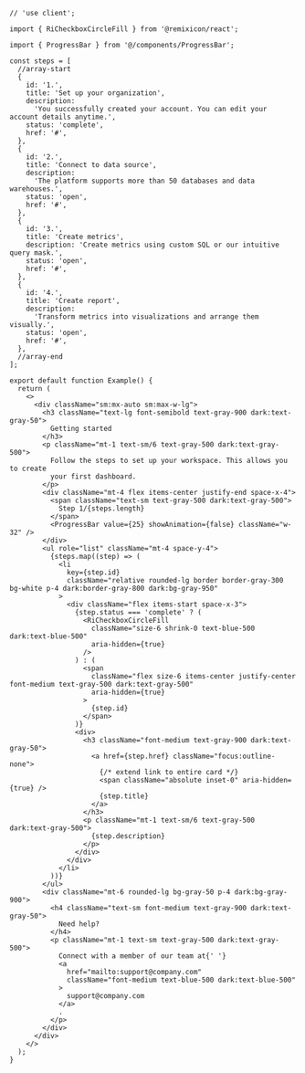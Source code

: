 ````tsx
// 'use client';

import { RiCheckboxCircleFill } from '@remixicon/react';

import { ProgressBar } from '@/components/ProgressBar';

const steps = [
  //array-start
  {
    id: '1.',
    title: 'Set up your organization',
    description:
      'You successfully created your account. You can edit your account details anytime.',
    status: 'complete',
    href: '#',
  },
  {
    id: '2.',
    title: 'Connect to data source',
    description:
      'The platform supports more than 50 databases and data warehouses.',
    status: 'open',
    href: '#',
  },
  {
    id: '3.',
    title: 'Create metrics',
    description: 'Create metrics using custom SQL or our intuitive query mask.',
    status: 'open',
    href: '#',
  },
  {
    id: '4.',
    title: 'Create report',
    description:
      'Transform metrics into visualizations and arrange them visually.',
    status: 'open',
    href: '#',
  },
  //array-end
];

export default function Example() {
  return (
    <>
      <div className="sm:mx-auto sm:max-w-lg">
        <h3 className="text-lg font-semibold text-gray-900 dark:text-gray-50">
          Getting started
        </h3>
        <p className="mt-1 text-sm/6 text-gray-500 dark:text-gray-500">
          Follow the steps to set up your workspace. This allows you to create
          your first dashboard.
        </p>
        <div className="mt-4 flex items-center justify-end space-x-4">
          <span className="text-sm text-gray-500 dark:text-gray-500">
            Step 1/{steps.length}
          </span>
          <ProgressBar value={25} showAnimation={false} className="w-32" />
        </div>
        <ul role="list" className="mt-4 space-y-4">
          {steps.map((step) => (
            <li
              key={step.id}
              className="relative rounded-lg border border-gray-300 bg-white p-4 dark:border-gray-800 dark:bg-gray-950"
            >
              <div className="flex items-start space-x-3">
                {step.status === 'complete' ? (
                  <RiCheckboxCircleFill
                    className="size-6 shrink-0 text-blue-500 dark:text-blue-500"
                    aria-hidden={true}
                  />
                ) : (
                  <span
                    className="flex size-6 items-center justify-center font-medium text-gray-500 dark:text-gray-500"
                    aria-hidden={true}
                  >
                    {step.id}
                  </span>
                )}
                <div>
                  <h3 className="font-medium text-gray-900 dark:text-gray-50">
                    <a href={step.href} className="focus:outline-none">
                      {/* extend link to entire card */}
                      <span className="absolute inset-0" aria-hidden={true} />
                      {step.title}
                    </a>
                  </h3>
                  <p className="mt-1 text-sm/6 text-gray-500 dark:text-gray-500">
                    {step.description}
                  </p>
                </div>
              </div>
            </li>
          ))}
        </ul>
        <div className="mt-6 rounded-lg bg-gray-50 p-4 dark:bg-gray-900">
          <h4 className="text-sm font-medium text-gray-900 dark:text-gray-50">
            Need help?
          </h4>
          <p className="mt-1 text-sm text-gray-500 dark:text-gray-500">
            Connect with a member of our team at{' '}
            <a
              href="mailto:support@company.com"
              className="font-medium text-blue-500 dark:text-blue-500"
            >
              support@company.com
            </a>
            .
          </p>
        </div>
      </div>
    </>
  );
}

````